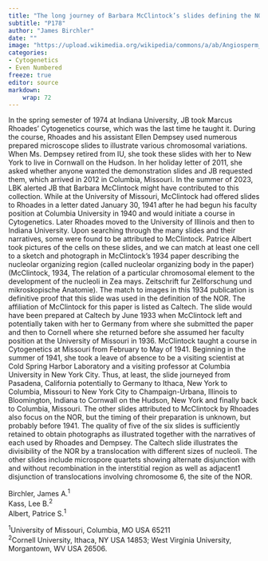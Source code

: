 ```yaml
---
title: "The long journey of Barbara McClintock’s slides defining the NOR"
subtitle: "P178"
author: "James Birchler"
date: ""
image: "https://upload.wikimedia.org/wikipedia/commons/a/ab/Angiosperm_Morphology_The_Closed_and_Collateral_Vascular_Bundle_in_Zea_%2837215761790%29.jpg"
categories: 
- Cytogenetics
- Even Numbered
freeze: true
editor: source
markdown: 
    wrap: 72
---
```


In the spring semester of 1974 at Indiana University, JB took Marcus Rhoades’ Cytogenetics course, which was the last time he taught it. During the course, Rhoades and his assistant Ellen Dempsey used numerous prepared microscope slides to illustrate various chromosomal variations. When Ms. Dempsey retired from IU, she took these slides with her to New York to live in Cornwall on the Hudson. In her holiday letter of 2011, she asked whether anyone wanted the demonstration slides and JB requested them, which arrived in 2012 in Columbia, Missouri. In the summer of 2023, LBK alerted JB that Barbara McClintock might have contributed to this collection. While at the University of Missouri, McClintock had offered slides to Rhoades in a letter dated January 30, 1941 after he had begun his faculty position at Columbia University in 1940 and would initiate a course in Cytogenetics. Later Rhoades moved to the University of Illinois and then to Indiana University. Upon searching through the many slides and their narratives, some were found to be attributed to McClintock. Patrice Albert took pictures of the cells on these slides, and we can match at least one cell to a sketch and photograph in McClintock’s 1934 paper describing the nucleolar organizing region (called nucleolar organizing body in the paper) (McClintock, 1934, The relation of a particular chromosomal element to the development of the nucleoli in Zea mays. Zeitschrift fur Zellforschung und mikroskopische Anatomie). The match to images in this 1934 publication is definitive proof that this slide was used in the definition of the NOR. The affiliation of McClintock for this paper is listed as Caltech. The slide would have been prepared at Caltech by June 1933 when McClintock left and potentially taken with her to Germany from where she submitted the paper and then to Cornell where she returned before she assumed her faculty position at the University of Missouri in 1936. McClintock taught a course in Cytogenetics at Missouri from February to May of 1941. Beginning in the summer of 1941, she took a leave of absence to be a visiting scientist at Cold Spring Harbor Laboratory and a visiting professor at Columbia University in New York City. Thus, at least, the slide journeyed from Pasadena, California potentially to Germany to Ithaca, New York to Columbia, Missouri to New York City to Champaign-Urbana, Illinois to Bloomington, Indiana to Cornwall on the Hudson, New York and finally back to Columbia, Missouri. The other slides attributed to McClintock by Rhoades also focus on the NOR, but the timing of their preparation is unknown, but probably before 1941. The quality of five of the six slides is sufficiently retained to obtain photographs as illustrated together with the narratives of each used by Rhoades and Dempsey. The Caltech slide illustrates the divisibility of the NOR by a translocation with different sizes of nucleoli. The other slides include microspore quartets showing alternate disjunction with and without recombination in the interstitial region as well as adjacent1 disjunction of translocations involving chromosome 6, the site of the NOR.

Birchler, James A.<sup>1</sup><br>Kass, Lee B.<sup>2</sup><br>Albert, Patrice S.<sup>1</sup><br>

<sup>1</sup>University of Missouri, Columbia, MO USA 65211<br><sup>2</sup>Cornell University, Ithaca, NY USA 14853; West Virginia University, Morgantown, WV USA 26506.<br>